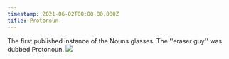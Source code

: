```yaml
---
timestamp: 2021-06-02T00:00:00.000Z
title: Protonoun
---
```


The first published instance of the Nouns glasses. The ''eraser guy'' was dubbed Protonoun.
![](/timeline/proto.png)

<LinkButton link="http://x.com/punk4156/status/1478753490210017284" label="View tweet" />
